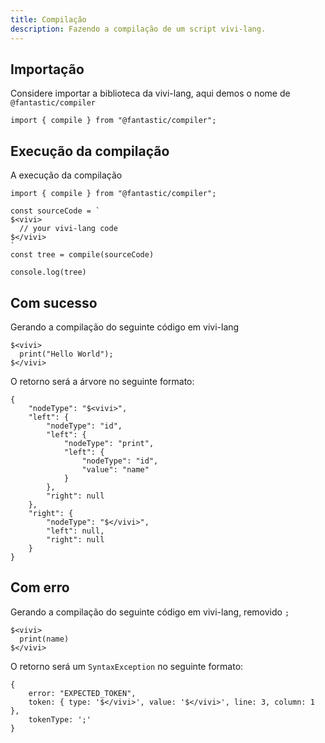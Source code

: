 ```yaml
---
title: Compilação
description: Fazendo a compilação de um script vivi-lang.
---
```


## Importação

Considere importar a biblioteca da vivi-lang, aqui demos o nome de `@fantastic/compiler`

```tsx
import { compile } from "@fantastic/compiler";
```

## Execução da compilação

A execução da compilação

```tsx
import { compile } from "@fantastic/compiler";

const sourceCode = `
$<vivi>
  // your vivi-lang code
$</vivi>
`
const tree = compile(sourceCode)

console.log(tree)
```

## Com sucesso

Gerando a compilação do seguinte código em vivi-lang

```tsx
$<vivi>
  print("Hello World");
$</vivi>
```

O retorno será a árvore no seguinte formato:

```tsx
{
    "nodeType": "$<vivi>",
    "left": {
        "nodeType": "id",
        "left": {
            "nodeType": "print",
            "left": {
                "nodeType": "id",
                "value": "name"
            }
        },
        "right": null
    },
    "right": {
        "nodeType": "$</vivi>",
        "left": null,
        "right": null
    }
}
```

## Com erro

Gerando a compilação do seguinte código em vivi-lang, removido `;`

```tsx
$<vivi>
  print(name)
$</vivi>
```

O retorno será um `SyntaxException` no seguinte formato:

```tsx
{
    error: "EXPECTED_TOKEN",
    token: { type: '$</vivi>', value: '$</vivi>', line: 3, column: 1 },
    tokenType: ';'
}
```